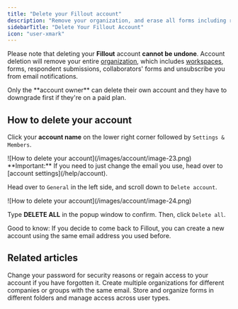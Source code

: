 ```yaml
---
title: "Delete your Fillout account"
description: "Remove your organization, and erase all forms including responses, your collaborators' forms, and unsubscribe from emails."
sidebarTitle: "Delete Your Fillout Account"
icon: "user-xmark"
---
```


Please note that deleting your **Fillout** account **cannot be undone**. Account deletion will remove your entire [organization](/help/organizations), which includes [workspaces](/help/workspaces), forms, respondent submissions, collaborators' forms and unsubscribe you from email notifications.

<Note>
  Only the **account owner** can delete their own account and they have to downgrade first if they're on a paid plan.
</Note>

## How to delete your account

Click your **account name** on the lower right corner followed by `Settings & Members`.

<Frame>
  ![How to delete your account](/images/account/image-23.png)
</Frame>

<Check>
  **Important:** If you need to just change the email you use, head over to [account settings](/help/account).
</Check>

Head over to `General` in the left side, and scroll down to `Delete account`.

<Frame>
  ![How to delete your account](/images/account/image-24.png)
</Frame>

Type **DELETE ALL** in the popup window to confirm. Then, click `Delete all`.

<Check>
  Good to know: If you decide to come back to Fillout, you can create a new account using the same email address you used before.
</Check>

## Related articles

<CardGroup cols={3}>
  <Card title="Reset your password" icon="unlock-keyhole" iconType="regular" color="#FFC738" href="/help/reset-password">
    Change your password for security reasons or regain access to your account if you have forgotten it.
  </Card>
  <Card title="Organizations" icon="building" iconType="regular" color="#FFC738" href="/help/organizations">
    Create multiple organizations for different companies or groups with the same email.
  </Card>
  <Card title="Workspaces" icon="folders" iconType="regular" color="#FFC738" href="/help/workspaces">
    Store and organize forms in different folders and manage access across user types.
  </Card>
</CardGroup>